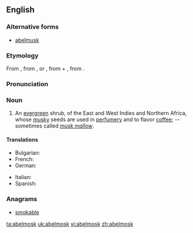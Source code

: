 ==English==

===Alternative forms===
* [[abelmusk]]

===Etymology===
From {{etyl|NL.|en}} {{term|Abelmoschus|abelmoschus|lang=la}}, from {{etyl|ar|en}} {{term|أبو المسك|tr=abu'l-misk||father of musk|lang=ar}}, or {{term|حب المسك|tr=ḥabb-el-musk||grain of musk|lang=ar}}, from {{term|حب|tr=ḥabb||grain|lang=ar}} + {{term|مسك|tr=musk|lang=ar}}, from {{etyl|fa|en}} {{term|مشک|tr=mošk|lang=fa}}.

===Pronunciation===
{{a|US}} {{IPA|/ˈeɪ.bəlˌmɑsk/}}

===Noun===
{{en-noun}}

# {{context|botany}} An [[evergreen]] shrub, {{taxlink|Abelmoschus moschatus|species}} of the East and West Indies and Northern Africa, whose [[musky]] seeds are used in [[perfumery]] and to flavor [[coffee]]; -- sometimes called ''[[musk mallow]]''.

====Translations====
{{trans-top|evergreen shrub}}
* Bulgarian: {{t-|bg|мускусен слез}}
* French: {{t+|fr|ambrette|f}}
* German: {{t+|de|Abelmoschus}} {{m}}
{{trans-mid}}
* Italian: {{t-|it|abelmosco|m}}
* Spanish: {{t+|es|abelmosco|m}}
{{trans-bottom}}

===Anagrams===
* [[smokable#English|smokable]]

[[ta:abelmosk]]
[[uk:abelmosk]]
[[vi:abelmosk]]
[[zh:abelmosk]]